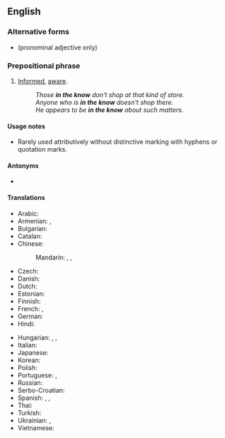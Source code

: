 ==English==

===Alternative forms===
* {{l|en|in-the-know}} (pronominal adjective only)

===Prepositional phrase===
{{en-PP}}

# [[informed|Informed]], [[aware]].
#: ''Those '''in the know''' don't shop at that kind of store.''
#: ''Anyone who is '''in the know''' doesn't shop there.''
#: ''He appears to be '''in the know''' about such matters.''

====Usage notes====
* Rarely used attributively without distinctive marking with hyphens or quotation marks.

====Antonyms====
* {{l|en|in the dark}}

====Translations====
{{trans-top|informed, aware}}
* Arabic: {{t|ar|على علم}}
* Armenian: {{t+|hy|տեղյակ|sc=Armn}}, {{t|hy|բիթի|sc=Armn}}
* Bulgarian: {{t-needed|bg}}
* Catalan: {{t-needed|ca}}
* Chinese:
*: Mandarin: {{t+|cmn|知情|tr=zhīqíng|sc=Hani}}, {{t|cmn|[[有]][[知識]][[的]]|sc=Hani}}, {{t|cmn|[[有]][[知识]][[的]]|tr=yǒu zhīshi de|sc=Hani}}
* Czech: {{t-needed|cs}}
* Danish: {{t-needed|da}}
* Dutch: {{t|nl|ingeweid}}
* Estonian: {{t|et|teadlik}}
* Finnish: {{t+|fi|tietävä}}
* French: {{t+|fr|au courant}}, {{t|fr|au parfum}} {{qualifier|colloquial}}
* German: {{t+|de|eingeweiht}}
* Hindi: {{t-needed|hi}}
{{trans-mid}}
* Hungarian: {{t+|hu|tájékozott}}, {{t+|hu|beavatott}}, {{t|hu|jól értesült}}
* Italian: {{t|it|al corrente}}
* Japanese: {{t-needed|ja}}
* Korean: {{t-needed|ko}}
* Polish: {{t-needed|pl}}
* Portuguese: {{t+|pt|informado|m}}, {{t+|pt|atento|m}}
* Russian: {{t+|ru|в ку́рсе}}
* Serbo-Croatian: {{t-needed|sh}}
* Spanish: {{t+|es|informado}}, {{t|es|al loro}} {{qualifier|colloquial}}, {{t|es|en el ajo}} {{qualifier|colloquial}}
* Thai: {{t-needed|th}}
* Turkish: {{t-needed|tr}}
* Ukrainian: {{t+|uk|обізнаний|tr=obíznanyj|sc=Cyrl}}, {{t|uk|в курсі|tr=v kúrsi|sc=Cyrl}}
* Vietnamese: {{t-needed|vi}}
{{trans-bottom}}